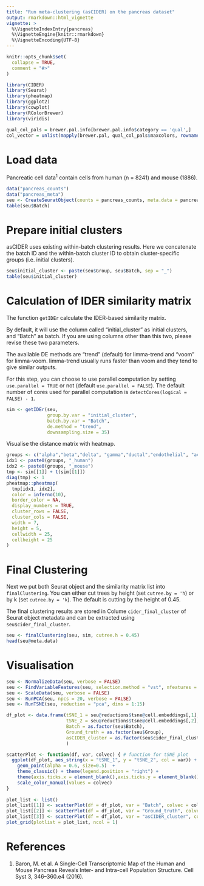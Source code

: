 ```yaml
---
title: "Run meta-clustering (asCIDER) on the pancreas dataset"
output: rmarkdown::html_vignette
vignette: >
  %\VignetteIndexEntry{pancreas}
  %\VignetteEngine{knitr::rmarkdown}
  %\VignetteEncoding{UTF-8}
---
```


```r
knitr::opts_chunk$set(
  collapse = TRUE,
  comment = "#>"
)
```

```r
library(CIDER)
library(Seurat)
library(pheatmap)
library(ggplot2)
library(cowplot)
library(RColorBrewer)
library(viridis)

qual_col_pals = brewer.pal.info[brewer.pal.info$category == 'qual',]
col_vector = unlist(mapply(brewer.pal, qual_col_pals$maxcolors, rownames(qual_col_pals)))
```


# Load data

Pancreatic cell data$^1$ contain cells from human (n = 8241) and mouse (1886).

```r
data("pancreas_counts")
data("pancreas_meta")
seu <- CreateSeuratObject(counts = pancreas_counts, meta.data = pancreas_meta)
table(seu$Batch)
```

# Prepare initial clusters

asCIDER uses existing within-batch clustering results. Here we concatenate the batch ID and the within-batch cluster ID to obtain cluster-specific groups (i.e. initial clusters).

```r
seu$initial_cluster <- paste(seu$Group, seu$Batch, sep = "_")
table(seu$initial_cluster)
```

# Calculation of IDER similarity matrix

The function `getIDEr` calculate the IDER-based similarity matrix. 

By default, it will use the column called "initial_cluster" as initial clusters, and "Batch" as batch. If you are using columns other than this two, please revise these two parameters.

The available DE methods are "trend" (default) for limma-trend and "voom" for limma-voom. limma-trend usually runs faster than voom and they tend to give similar outputs.

For this step, you can choose to use parallel computation by setting `use.parallel = TRUE` or not (default `use.parallel = FALSE`). The default number of cores used for parallel computation is `detectCores(logical = FALSE) - 1`.

```r
sim <- getIDEr(seu, 
               group.by.var = "initial_cluster",
               batch.by.var = "Batch",
               de.method = "trend",
               downsampling.size = 35)
```

Visualise the distance matrix with heatmap.

```r
groups <- c("alpha","beta","delta", "gamma","ductal","endothelial", "activated_stellate", "quiescent_stellate", "macrophage")
idx1 <- paste0(groups, "_human")
idx2 <- paste0(groups, "_mouse")
tmp <- sim[[1]] + t(sim[[1]])
diag(tmp) <- 1
pheatmap::pheatmap(
  tmp[idx1, idx2],
  color = inferno(10),
  border_color = NA,
  display_numbers = TRUE,
  cluster_rows = FALSE,
  cluster_cols = FALSE,
  width = 7,
  height = 5,
  cellwidth = 25,
  cellheight = 25
)
```


# Final Clustering

Next we put both Seurat object and the similarity matrix list into `finalClustering`. You can either cut trees by height (set `cutree.by = 'h`) or by k (set `cutree.by = 'k`). The default is cutting by the height of 0.45.

The final clustering results are stored in Colume `cider_final_cluster` of Seurat object metadata and can be extracted using `seu$cider_final_cluster`.

```r
seu <- finalClustering(seu, sim, cutree.h = 0.45)
head(seu@meta.data)
```

# Visualisation

```r
seu <- NormalizeData(seu, verbose = FALSE)
seu <- FindVariableFeatures(seu, selection.method = "vst", nfeatures = 2000, verbose = FALSE)
seu <- ScaleData(seu, verbose = FALSE)
seu <- RunPCA(seu, npcs = 20, verbose = FALSE)
seu <- RunTSNE(seu, reduction = "pca", dims = 1:15)
```

```r
df_plot <- data.frame(tSNE_1 = seu@reductions$tsne@cell.embeddings[,1],
                      tSNE_2 = seu@reductions$tsne@cell.embeddings[,2],
                      Batch = as.factor(seu$Batch),
                      Ground_truth = as.factor(seu$Group),
                      asCIDER_cluster = as.factor(seu$cider_final_cluster)
                      )

scatterPlot <- function(df, var, colvec) { # function for tSNE plot
  ggplot(df_plot, aes_string(x = "tSNE_1", y = "tSNE_2", col = var)) + 
    geom_point(alpha = 0.6, size=0.5)  +  
    theme_classic() + theme(legend.position = "right") +  
    theme(axis.ticks.x = element_blank(),axis.ticks.y = element_blank(),axis.text = element_blank()) +
    scale_color_manual(values = colvec)
}
  
plot_list <- list()
plot_list[[1]] <- scatterPlot(df = df_plot, var = "Batch", colvec = col_vector[1:10]) 
plot_list[[2]] <- scatterPlot(df = df_plot, var = "Ground_truth", colvec = col_vector[1:20]) 
plot_list[[3]] <- scatterPlot(df = df_plot, var = "asCIDER_cluster", colvec = col_vector[1:20]) 
plot_grid(plotlist = plot_list, ncol = 1)
```




# References

1. Baron, M. et al. A Single-Cell Transcriptomic Map of the Human and Mouse Pancreas Reveals Inter- and Intra-cell Population Structure. Cell Syst 3, 346–360.e4 (2016).
